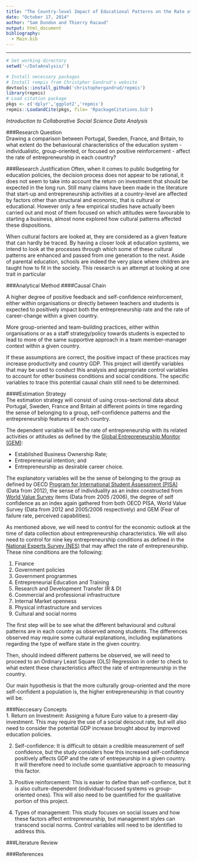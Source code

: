 ```yaml
---
title: "The Country-level Impact of Educational Patterns on the Rate of Entrepreneurship"
date: "October 17, 2014"
author: "Sam Dundon and Thierry Racaud"
output: html_document
bibliography:
  - Main.bib
---
```

* * * 
```r
# Set working directory
setwd('~/DataAnalysis/')

# Install necessary packages
# Install rempis from Christpher Gandrud's website
devtools::install_github('christophergandrud/repmis')
library(repmis)
# Load citation package
pkgs <- c('dplyr','ggplot2','repmis')
repmis::LoadandCite(pkgs, file= 'RpackageCitations.bib')

```

*Introduction to Collaborative Social Science Data Analysis*

###Research Question  
Drawing a comparison between Portugal, Sweden, France, and Britain, to what extent do the behavioural characteristics of the education system - individualistic, group-oriented, or focused on positive reinforcement - affect the rate of entrepreneurship in each country?

###Research Justification
Often, when it comes to public budgeting for education policies, the decision process does not appear to be rational, it does not seem to take into account the return on investment that should be expected in the long run. Still many claims have been made in the literature that start-up and entrepreneurship activities at a country-level are affected by factors other than structural and economic, that is cultural or educational. However only a few empirical studies have actually been carried out and most of them focused on which attitudes were favourable to starting a business, almost none explored how cultural patterns affected these dispositions.  

When cultural factors are looked at, they are considered as a given feature that can hardly be traced. By having a closer look at education systems, we intend to look at the processes through which some of these cultural patterns are enhanced and passed from one generation to the next. Aside of parental education, schools are indeed the very place where children are taught how to fit in the society. This research is an attempt at looking at one trait in particular


###Analytical Method
####Causal Chain

A higher degree of positive feedback and self-confidence reinforcement, either within organisations or directly between teachers and students is expected to positively impact both the  entrepreneurship rate and the rate of career-change within a given country.   

More group-oriented and team-building practices, either within organisations or as a staff strategy/policy towards students is expected to lead to more of the same supportive approach in a team member-manager context within a given country.  

If these assumptions are correct, the positive impact of these practices may increase productivity and country GDP. This project will identify variables that may be used to conduct this analysis and appropriate control variables to account for other business conditions and social conditions. The specific variables to trace this potential causal chain still need to be determined.


####Estimation Strategy  
The estimation strategy will consist of using cross-sectional data about Portugal, Sweden, France and Britain at different points in time regarding the sense of belonging to a group, self-confidence patterns and the entrepreneurship features of each country.

The dependent variable will be the rate of entrepreneurship with its related activities or attitudes as defined by the [Global Entrepreneurship Monitor (GEM)](http://www.gemconsortium.org):

- Established Business Ownership Rate;   
- Entrepreneurial intention; and  
- Entrepreneurship as desirable career choice.  

The explanatory variables will be the sense of belonging to the group as defined by OECD [Program for International Student Assessment (PISA)](http://www.oecd.org/pisa/) (Data from 2012), the sense of individuality as an index constructed from [World Value Survey](http://www.worldvaluessurvey.org/wvs.jsp) items (Data from 2005 /2006), the degree of self confidence as an index again gathered from both OECD PISA, World Value Survey (Data from 2012 and 2005/2006 respectively) and GEM (Fear of failure rate, perceived capabilities).  

As mentioned above, we will need to control for the economic outlook at the time of data collection about entrepreneurship characteristics. We will also need to control for nine key entrepreneurship conditions as defined in the [National Experts Survey (NES)](http://www.gemiran.ir/sec/gem/?@=28) that may affect the rate of entrepreneurship. These nine conditions are the following:  


1. Finance  
2. Government policies  
3. Government programmes  
4. Entrepreneurial Education and Training  
5. Research and Development Transfer (R & D)  
6. Commercial and professional infrastructure  
7. Internal Market openness  
8. Physical infrastructure and services  
9. Cultural and social norms


The first step will be to see what the different behavioural and cultural patterns are in each country as observed among students. The differences observed may require some cultural explanations, including explanations regarding the type of welfare state in the given country.  

Then, should indeed different patterns be observed, we will need to proceed to an Ordinary Least Square (OLS) Regression in order to check to what extent these characteristics affect the rate of entrepreneurship in the country.  

Our main hypothesis is that the more culturally group-oriented and the more self-confident a population is, the higher entrepreneurship in that country will be.  
 

###Neccesary Concepts  
1. Return on Investment: Assigning a future Euro value to a present-day investment. This may require the use of a social deiscout rate, but will also need to consider the potential GDP increase brought about by improved education policies.  

2. Self-confidence: It is difficult to obtain a credible measurement of self confidence, but the study considers how this increased self-confidence positively affects GDP and the rate of entrepeurship in a given country. It will therefore need to include some quantiative approach to measuring this factor.

3. Positive reinforcement: This is easier to define than self-confience, but it is also culture-dependent (individual-focused systems vs group-oriented ones). This will also need to be quantified for the qualitative portion of this project.    

4. Types of management: This study focuses on social issues and how these factors affect entrepreneurship, but management styles can transcend social norms. Control variables will need to be identified to address this.


###Literature Review  


###References
